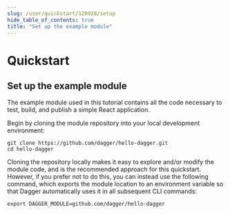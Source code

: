 ```yaml
---
slug: /user/quickstart/120928/setup
hide_table_of_contents: true
title: "Set up the example module"
---
```


# Quickstart

## Set up the example module

The example module used in this tutorial contains all the code necessary to test, build, and publish a simple React application.

Begin by cloning the module repository into your local development environment:

```shell
git clone https://github.com/dagger/hello-dagger.git
cd hello-dagger
```

Cloning the repository locally makes it easy to explore and/or modify the module code, and is the recommended approach for this quickstart. However, if you prefer not to do this, you can instead use the following command, which exports the module location to an environment variable so that Dagger automatically uses it in all subsequent CLI commands:

```shell
export DAGGER_MODULE=github.com/dagger/hello-dagger
```
